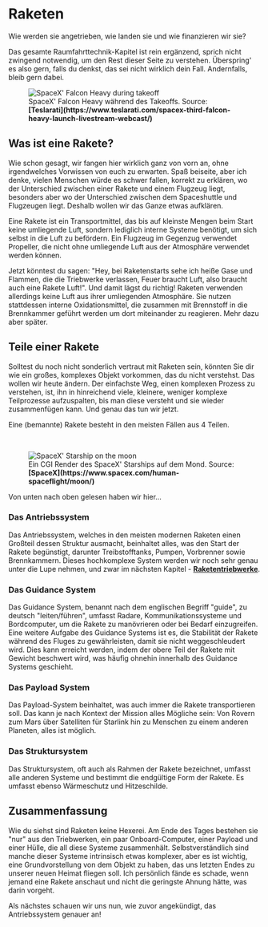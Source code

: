 
# Raketen
Wie werden sie angetrieben, wie landen sie und wie finanzieren wir sie?

<ReadingTime duration="5" />
<AudioPlayer ident="rockets/introduction" />

<Callout type="info" emoji="ℹ️">
  Das gesamte Raumfahrttechnik-Kapitel ist rein ergänzend, sprich nicht zwingend notwendig, um den Rest dieser Seite zu verstehen. Überspring' es also gern, falls du denkst, das sei nicht wirklich dein Fall. Andernfalls, bleib gern dabei.
</Callout>

<br />
<figure>
<Image src={require(".//../../../../resources/images/falconheavy.jpg")} alt="SpaceX' Falcon Heavy during takeoff" />
<figcaption style={{ color: "rgb(156, 156, 156)", fontSize: "14px", marginTop: "2px" }}>SpaceX' Falcon Heavy während des Takeoffs. Source: <strong>[Teslarati](https://www.teslarati.com/spacex-third-falcon-heavy-launch-livestream-webcast/)</strong></figcaption>
</figure>

## Was ist eine Rakete?
Wie schon gesagt, wir fangen hier wirklich ganz von vorn an, ohne irgendwelches Vorwissen von euch zu erwarten. Spaß beiseite, aber ich denke, vielen Menschen würde es schwer fallen, korrekt zu erklären, wo der Unterschied zwischen einer Rakete und einem Flugzeug liegt, besonders aber wo der Unterschied zwischen dem Spaceshuttle und Flugzeugen liegt. Deshalb wollen wir das Ganze etwas aufklären.

Eine Rakete ist ein Transportmittel, das bis auf kleinste Mengen beim Start keine umliegende Luft, sondern lediglich interne Systeme benötigt, um sich selbst in die Luft zu befördern. Ein Flugzeug im Gegenzug verwendet Propeller, die nicht ohne umliegende Luft aus der Atmosphäre verwendet werden können.

Jetzt könntest du sagen: "Hey, bei Raketenstarts sehe ich heiße Gase und Flammen, die die Triebwerke verlassen, Feuer braucht Luft, also braucht auch eine Rakete Luft!". Und damit lägst du richtig! Raketen verwenden allerdings keine Luft aus ihrer umliegenden Atmosphäre. Sie nutzen stattdessen interne Oxidationsmittel, die zusammen mit Brennstoff in die Brennkammer geführt werden um dort miteinander zu reagieren. Mehr dazu aber später.

## Teile einer Rakete
Solltest du noch nicht sonderlich vertraut mit Raketen sein, könnten Sie dir wie ein großes, komplexes Objekt vorkommen, das du nicht verstehst. Das wollen wir heute ändern. Der einfachste Weg, einen komplexen Prozess zu verstehen, ist, ihn in hinreichend viele, kleinere, weniger komplexe Teilprozesse aufzuspalten, bis man diese versteht und sie wieder zusammenfügen kann. Und genau das tun wir jetzt.

Eine (bemannte) Rakete besteht in den meisten Fällen aus 4 Teilen. 

<br />
<figure>
<Image src={require(".//../../../../resources/images/starship1.jpg")} alt="SpaceX' Starship on the moon " />
<figcaption style={{ color: "rgb(156, 156, 156)", fontSize: "14px", marginTop: "2px" }}>Ein CGI Render des SpaceX' Starships auf dem Mond. Source: <strong>[SpaceX](https://www.spacex.com/human-spaceflight/moon/)</strong></figcaption>
</figure>

Von unten nach oben gelesen haben wir hier...

### Das Antriebssystem
Das Antriebssystem, welches in den meisten modernen Raketen einen Großteil dessen Struktur ausmacht, beinhaltet alles, was den Start der Rakete begünstigt, darunter Treibstofftanks, Pumpen, Vorbrenner sowie Brennkammern. Dieses hochkomplexe System werden wir noch sehr genau unter die Lupe nehmen, und zwar im nächsten Kapitel - <strong>[Raketentriebwerke](https://beyondearth.gg/de/documentation/aerospace_engineering/rockets/engines)</strong>.

### Das Guidance System
Das Guidance System, benannt nach dem englischen Begriff "guide", zu deutsch "leiten/führen", umfasst Radare, Kommunikationssysteme und Bordcomputer, um die Rakete zu manövrieren oder bei Bedarf einzugreifen. Eine weitere Aufgabe des Guidance Systems ist es, die Stabilität der Rakete während des Fluges zu gewährleisten, damit sie nicht weggeschleudert wird. Dies kann erreicht werden, indem der obere Teil der Rakete mit Gewicht beschwert wird, was häufig ohnehin innerhalb des Guidance Systems geschieht.

### Das Payload System
Das Payload-System beinhaltet, was auch immer die Rakete transportieren soll. Das kann je nach Kontext der Mission alles Mögliche sein: Von Rovern zum Mars über Satelliten für Starlink hin zu Menschen zu einem anderen Planeten, alles ist möglich.

### Das Struktursystem
Das Struktursystem, oft auch als Rahmen der Rakete bezeichnet, umfasst alle anderen Systeme und bestimmt die endgültige Form der Rakete. Es umfasst ebenso Wärmeschutz und Hitzeschilde.


## Zusammenfassung
Wie du siehst sind Raketen keine Hexerei. Am Ende des Tages bestehen sie "nur" aus den Triebwerken, ein paar Onboard-Computer, einer Payload und einer Hülle, die all diese Systeme zusammenhält. Selbstverständlich sind manche dieser Systeme intrinsisch etwas komplexer, aber es ist wichtig, eine Grundvorstellung von dem Objekt zu haben, das uns letzten Endes zu unserer neuen Heimat fliegen soll. Ich persönlich fände es schade, wenn jemand eine Rakete anschaut und nicht die geringste Ahnung hätte, was darin vorgeht.

Als nächstes schauen wir uns nun, wie zuvor angekündigt, das Antriebssystem genauer an!

<SaveArticleSection article="rocket-basics"/>

<Analytics />